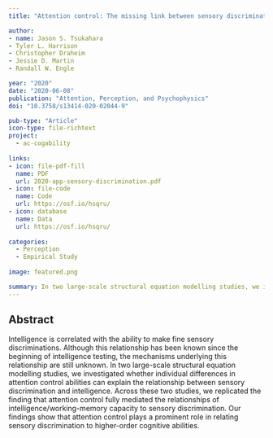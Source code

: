 ```yaml
---
title: "Attention control: The missing link between sensory discrimination and intelligence"

author:
- name: Jason S. Tsukahara
- Tyler L. Harrison
- Christopher Draheim
- Jessie D. Martin
- Randall W. Engle

year: "2020"
date: "2020-06-08"
publication: "Attention, Perception, and Psychophysics"
doi: "10.3758/s13414-020-02044-9"

pub-type: "Article"
icon-type: file-richtext
project:
  - ac-cogability
  
links:
- icon: file-pdf-fill
  name: PDF
  url: 2020-app-sensory-discrimination.pdf
- icon: file-code
  name: Code
  url: https://osf.io/hsqru/
- icon: database
  name: Data
  url: https://osf.io/hsqru/
  
categories:
  - Perception
  - Empirical Study
  
image: featured.png

summary: In two large-scale structural equation modelling studies, we investigated whether individual differences in attention control abilities can explain the relationship between sensory discrimination and intelligence. Our findings show that attention control plays a prominent role in relating sensory discrimination to higher-order cognitive abilities.
---
```


## Abstract

Intelligence is correlated with the ability to make fine sensory discriminations. Although this relationship has been known since the beginning of intelligence testing, the mechanisms underlying this relationship are still unknown. In two large-scale structural equation modelling studies, we investigated whether individual differences in attention control abilities can explain the relationship between sensory discrimination and intelligence. Across these two studies, we replicated the finding that attention control fully mediated the relationships of intelligence/working-memory capacity to sensory discrimination. Our findings show that attention control plays a prominent role in relating sensory discrimination to higher-order cognitive abilities.
